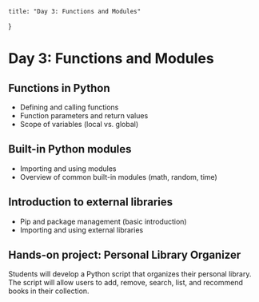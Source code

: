     title: "Day 3: Functions and Modules"
}

# Day 3: Functions and Modules

## Functions in Python

- Defining and calling functions
- Function parameters and return values
- Scope of variables (local vs. global)


## Built-in Python modules

- Importing and using modules
- Overview of common built-in modules (math, random, time)


## Introduction to external libraries

- Pip and package management (basic introduction)
- Importing and using external libraries


## Hands-on project: Personal Library Organizer

Students will develop a Python script that organizes their personal library. The script will allow users to add, remove, search, list, and recommend books in their collection. 
